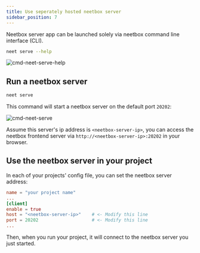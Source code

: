 ```yaml
---
title: Use seperately hosted neetbox server
sidebar_position: 7
---
```



Neetbox server app can be launched solely via neetbox command line interface (CLI).

```bash
neet serve --help
```

![cmd-neet-serve-help](./imgs/use-seperate-neetbox-server/cmd-neet-serve-help.png)

## Run a neetbox server

```bash
neet serve
```

This command will start a neetbox server on the default port `20202`:

![cmd-neet-serve](./imgs/use-seperate-neetbox-server/cmd-neet-serve.png)

Assume this server's ip address is `<neetbox-server-ip>`, you can access the neetbox frontend server via `http://<neetbox-server-ip>:20202` in your browser.

## Use the neetbox server in your project

In each of your projects' config file, you can set the neetbox server address:

```toml
name = "your project name"
...
[client]
enable = true
host = "<neetbox-server-ip>"    # <- Modify this line
port = 20202                    # <- Modify this line
...
```

Then, when you run your project, it will connect to the neetbox server you just started.